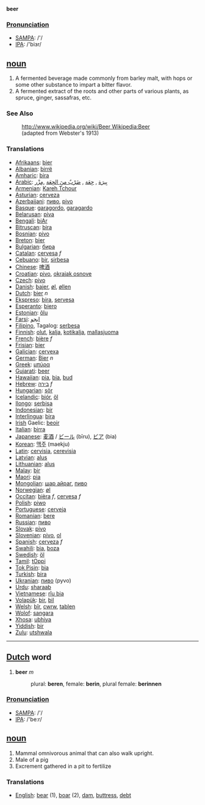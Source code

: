 '''beer'''

===[[Pronunciation]]===
*[[w:SAMPA|SAMPA]]: /'/
*[[w:IPA|IPA]]: /'biɜr/

== [[noun]] ==
# A fermented beverage made commonly from barley malt, with hops or some other substance to impart a bitter flavor.
# A fermented extract of the roots and other parts of various plants, as spruce, ginger, sassafras, etc.

=== See Also ===
:[[http://www.wikipedia.org/wiki/Beer Wikipedia:Beer]]
:(adapted from Webster's 1913)

=== Translations ===
*[[Afrikaans]]: [[bier]]
*[[Albanian]]: [[birrë]]
*[[Amharic]]: [[bira]]
*[[Arabic]]: [[بِيرَة]] , [[جِعَة]] , [[ضَرْبٌ منَ الجِعَة]] ,[[مِزْر]] 
*[[Armenian]]: [[Kareh Tchour]]
*[[Asturian]]: [[cerveza]]
*[[Azerbaijani]]: [[пиво]], [[pivo]] 
*[[Basque]]: [[garagordo]], [[garagardo]]
*[[Belarusan]]: [[piva]]
*[[Bengali]]: [[biAr]]
*[[Bitruscan]]: [[bira]]
*[[Bosnian]]: [[pivo]]
*[[Breton]]: [[bier]]
*[[Bulgarian]]: [[бира]]
*[[Catalan]]: [[cervesa]] ''f''
*[[Cebuano]]: [[bir]], [[sirbesa]]
*[[Chinese]]: [[啤酒]]
*[[Croatian]]: [[pivo]], [[okrajak osnove]]
*[[Czech]]: [[pivo]]
*[[Danish]]: [[bajer]], [[øl]], [[øllen]]
*[[Dutch]]: [[bier]] ''n''
*[[Ekspreso]]: [[bira]], [[servesa]]
*[[Esperanto]]: [[biero]]
*[[Estonian]]: [[õlu]]
*[[Farsi]]: [[ابجو]]
*[[Filipino]], Tagalog: [[serbesa]]
*[[Finnish]]: [[olut]], [[kalja]], [[kotikalja]], [[mallasjuoma]]
*[[French]]: [[bière]] ''f''
*[[Frisian]]: [[bier]]
*[[Galician]]: [[cervexa]]
*[[German]]: [[Bier]] ''n''
*[[Greek]]: [[μπύρα]]
*[[Gujarati]]: [[beer]]
*[[Hawaiian]]: [[pia]], [[bia]], [[bud]] 
*[[Hebrew]]: [[בירה]] ''f''
*[[Hungarian]]: [[sör]]
*[[Icelandic]]: [[bjór]], [[öl]]
*[[Ilongo]]: [[serbisa]]
*[[Indonesian]]: [[bir]]
*[[Interlingua]]: [[bira]]
*[[Irish]] Gaelic: [[beoir]]
*[[Italian]]: [[birra]]
*[[Japanese]]: [[麦酒]] / [[ビール]] (bīru), [[ビア]] (bia)
*[[Korean]]: [[맥주]] (maekju)
*[[Latin]]: [[cervisia]], [[cerevisia]]
*[[Latvian]]: [[alus]]
*[[Lithuanian]]: [[alus]]
*[[Malay]]: [[bir]]
*[[Maori]]: [[pia]]
*[[Mongolian]]: [[шар айраг]], [[пиво]]
*[[Norwegian]]: [[øl]]
*[[Occitan]]: [[bièra]] ''f'', [[cervesa]] ''f'' 
*[[Polish]]: [[piwo]]
*[[Portuguese]]: [[cerveja]]
*[[Romanian]]: [[bere]]
*[[Russian]]: [[пиво]]
*[[Slovak]]: [[pivo]]
*[[Slovenian]]: [[pivo]], [[ol]]
*[[Spanish]]: [[cerveza]] ''f''
*[[Swahili]]: [[bia]], [[boza]]
*[[Swedish]]: [[öl]]
*[[Tamil]]: [[tOppi ]]
*[[Tok Pisin]]: [[bia]]
*[[Turkish]]: [[bira]]
*[[Ukranian]]: [[пиво]] (pyvo)
*[[Urdu]]: [[sharaab]]
*[[Vietnamese]]: [[r­îu bia]]
*[[Volapük]]: [[bir]], [[bil]]
*[[Welsh]]: [[bîr]], [[cwrw]], [[tablen]]
*[[Wolof]]: [[sangara]]
*[[Xhosa]]: [[ubhiya]]
*[[Yiddish]]: [[bir]]
*[[Zulu]]: [[utshwala]]

----

== [[Dutch]] word ==
#'''beer''' ''m''
#:plural: '''beren''', female: '''berin''', plural female: '''berinnen'''

=== [[Pronunciation]] ===
*[[w:SAMPA|SAMPA]]: /'/
*[[w:IPA|IPA]]: /'be:r/

== [[noun]] ==

# Mammal omnivorous animal that can also walk upright.
# Male of a pig
# Excrement gathered in a pit to fertilize

===Translations===
*[[English]]: [[bear]] (1), [[boar]] (2), [[dam]], [[buttress]], [[debt]]